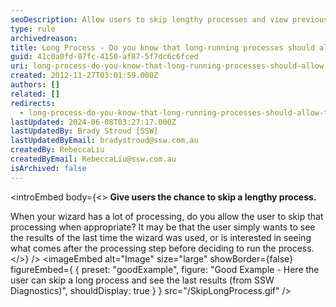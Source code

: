 ```yaml
---
seoDescription: Allow users to skip lengthy processes and view previous results or continue processing when needed.
type: rule
archivedreason:
title: Long Process - Do you know that long-running processes should allow to 'Skip' the processing (when appropriate)?
guid: 41c0a0fd-87fc-4150-af87-5f7dc6c6fced
uri: long-process-do-you-know-that-long-running-processes-should-allow-to-skip-the-processing-when-appropriate
created: 2012-11-27T03:01:59.000Z
authors: []
related: []
redirects:
  - long-process-do-you-know-that-long-running-processes-should-allow-to-skip-the-processing-(when-appropriate)
lastUpdated: 2024-06-08T03:27:17.000Z
lastUpdatedBy: Brady Stroud [SSW]
lastUpdatedByEmail: bradystroud@ssw.com.au
createdBy: RebeccaLiu
createdByEmail: RebeccaLiu@ssw.com.au
isArchived: false
---
```


<introEmbed
  body={<>
**Give users the chance to skip a lengthy process.**

When your wizard has a lot of processing, do you allow the user to skip that processing when appropriate? It may be that the user simply wants to see the results of the last time the wizard was used, or is interested in seeing what comes after the processing step before deciding to run the process.
  </>}
/>
<imageEmbed
  alt="Image"
  size="large"
  showBorder={false}
  figureEmbed={ {
    preset: "goodExample",
    figure: "Good Example - Here the user can skip a long process and see the last results (from SSW Diagnostics)",
    shouldDisplay: true
  } }
  src="/SkipLongProcess.gif"
/>
